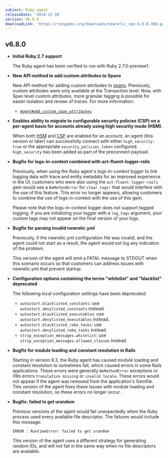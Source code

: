 ```yaml
---
subject: Ruby agent
releaseDate: '2019-12-30'
version: V6.8.0
downloadLink: 'https://rubygems.org/downloads/newrelic_rpm-6.8.0.360.gem'
---
```


## v6.8.0

* **Initial Ruby 2.7 support**

  The Ruby agent has been verified to run with Ruby 2.7.0-preview1.
* **New API method to add custom attributes to Spans**

  New API method for adding custom attributes to [spans](/docs/using-new-relic/welcome-new-relic/get-started/glossary#span). Previously, custom attributes were only available at the Transaction level. Now, with Span level custom attributes, more granular tagging is possible for easier isolation and review of traces. For more information:

  * [`Agent#add_custom_span_attributes`](https://www.rubydoc.info/gems/newrelic_rpm/NewRelic/Agent#add_custom_span_attributes-instance_method)
* **Enables ability to migrate to configurable security policies (CSP) on a per-agent basis for accounts already using high security mode (HSM).**

  When both [HSM](https://docs.newrelic.com/docs/agents/manage-apm-agents/configuration/high-security-mode) and [CSP](https://docs.newrelic.com/docs/agents/manage-apm-agents/configuration/enable-configurable-security-policies) are enabled for an account, an agent (this version or later) can successfully connect with either `high_security: true` or the appropriate `security_policies_token` configured. `high_security` has been added as part of the preconnect payload.
* **Bugfix for logs-in-context combined with act-fluent-logger-rails**

  Previously, when using the Ruby agent's logs-in-context logger to link logging data with trace and entity metadata for an improved experience in the UI, customers who were also using the `act-fluent-logger-rails` gem would see a `NoMethodError` for `clear_tags!` that would interfere with the use of this feature. This error no longer appears, allowing customers to combine the use of logs-in-context with the use of this gem.

  Please note that the logs-in-context logger does not support tagged logging; if you are initializing your logger with a `log_tags` argument, your custom tags may not appear on the final version of your logs.
* **Bugfix for parsing invalid newrelic.yml**

  Previously, if the newrelic.yml configuration file was invalid, and the agent could not start as a result, the agent would not log any indication of the problem.

  This version of the agent will emit a FATAL message to STDOUT when this scenario occurs so that customers can address issues with newrelic.yml that prevent startup.
* **Configuration options containing the terms "whitelist" and "blacklist" deprecated**

  The following local configuration settings have been deprecated:

  * `autostart.blacklisted_constants`: use `autostart.denylisted_constants` instead.
  * `autostart.blacklisted_executables`: use `autostart.denylisted_executables` instead.
  * `autostart.blacklisted_rake_tasks`: use `autostart.denylisted_rake_tasks` instead.
  * `strip_exception_messages.whitelist`: use `strip_exception_messages.allowed_classes` instead.
* **Bugfix for module loading and constant resolution in Rails**

  Starting in version 6.3, the Ruby agent has caused module loading and constant resolution to sometimes fail, which caused errors in some Rails applications. These errors were generally `NoMethodError` exceptions or I18n errors `translation missing` or `invalid locale`. These errors would not appear if the agent was removed from the application's Gemfile. This version of the agent fixes these issues with module loading and constant resolution, so these errors no longer occur.
* **Bugfix: failed to get urandom**

  Previous versions of the agent would fail unexpectedly when the Ruby process used every available file descriptor. The failures would include this message:

  ```
  ERROR : RuntimeError: failed to get urandom
  ```

  This version of the agent uses a different strategy for generating random IDs, and will not fail in the same way when no file descriptors are available.

